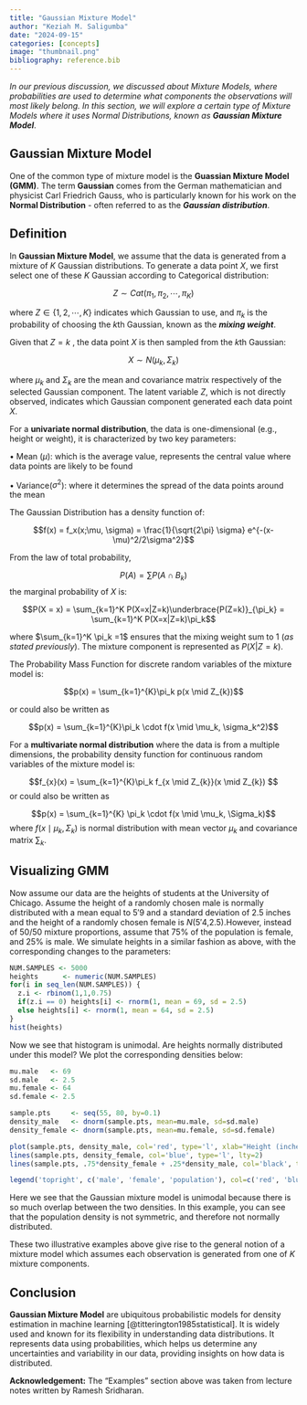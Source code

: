 ```yaml
---
title: "Gaussian Mixture Model"
author: "Keziah M. Saligumba"
date: "2024-09-15"
categories: [concepts]
image: "thumbnail.png"
bibliography: reference.bib
---
```


*In our previous discussion, we discussed about Mixture Models, where probabilities are used to determine what components the observations will most likely belong. In this section, we will explore a certain type of Mixture Models where it uses Normal Distributions, known as **Gaussian Mixture Model***.

## Gaussian Mixture Model

One of the common type of mixture model is the **Guassian Mixture Model (GMM)**. The term **Gaussian** comes from the German mathematician and physicist Carl Friedrich Gauss, who is particularly known for his work on the **Normal Distribution** - often referred to as the ***Gaussian distribution***.

## Definition

In **Gaussian Mixture Model**, we assume that the data is generated from a mixture of $K$ Gaussian distributions. To generate a data point $X$, we first select one of these $K$ Gaussian according to Categorical distribution:

$$
Z\sim Cat(\pi_1, \pi_2, \cdots, \pi_K)
$$

where $Z\in\left\{ 1,2, \cdots, K \right\}$ indicates which Gaussian to use, and $\pi_k$ is the probability of choosing the $k$th Gaussian, known as the ***mixing weight***.

Given that $Z=k$ , the data point $X$ is then sampled from the $k$th Gaussian:

$$X \sim N(\mu_k, \Sigma_k)$$

where $\mu_k$ and $\Sigma_k$ are the mean and covariance matrix respectively of the selected Gaussian component. The latent variable $Z$, which is not directly observed, indicates which Gaussian component generated each data point $X$.

For a **univariate normal distribution**, the data is one-dimensional (e.g., height or weight), it is characterized by two key parameters:

$\bullet$ Mean ($\mu$): which is the average value, represents the central value where data points are likely to be found

$\bullet$ Variance($\sigma^2$): where it determines the spread of the data points around the mean

The Gaussian Distribution has a density function of:

$$f(x) = f_x(x;\mu, \sigma) = \frac{1}{\sqrt{2\pi} \sigma} e^{-(x-\mu)^2/2\sigma^2}$$

From the law of total probability,

$$P(A) = \sum P(A \cap B_k)$$ the marginal probability of $X$ is:

$$P(X = x) = \sum_{k=1}^K P(X=x|Z=k)\underbrace{P(Z=k)}_{\pi_k} = \sum_{k=1}^K P(X=x|Z=k)\pi_k$$

where $\sum_{k=1}^K \pi_k =1$ ensures that the mixing weight sum to 1 (*as stated previously*). The mixture component is represented as $P(X |Z = k)$.

The Probability Mass Function for discrete random variables of the mixture model is:

$$p(x) =  \sum_{k=1}^{K}\pi_k p(x \mid Z_{k})$$

or could also be written as

$$p(x) =  \sum_{k=1}^{K}\pi_k \cdot f(x \mid \mu_k, \sigma_k^2)$$

For a **multivariate normal distribution** where the data is from a multiple dimensions, the probability density function for continuous random variables of the mixture model is:

$$f_{x}(x) = \sum_{k=1}^{K}\pi_k f_{x \mid Z_{k}}(x \mid Z_{k}) $$ or could also be written as

$$p(x) = \sum_{k=1}^{K} \pi_k \cdot f(x \mid \mu_k, \Sigma_k)$$ where $f(x \mid \mu_k, \Sigma_k)$ is normal distribution with mean vector $\mu_k$ and covariance matrix $\sum_k$.

## Visualizing GMM

Now assume our data are the heights of students at the University of Chicago. Assume the height of a randomly chosen male is normally distributed with a mean equal to 5′9 and a standard deviation of 2.5 inches and the height of a randomly chosen female is $N$(5′4,2.5).However, instead of 50/50 mixture proportions, assume that 75% of the population is female, and 25% is male. We simulate heights in a similar fashion as above, with the corresponding changes to the parameters:

```r
NUM.SAMPLES <- 5000
heights      <- numeric(NUM.SAMPLES)
for(i in seq_len(NUM.SAMPLES)) {
  z.i <- rbinom(1,1,0.75)
  if(z.i == 0) heights[i] <- rnorm(1, mean = 69, sd = 2.5)
  else heights[i] <- rnorm(1, mean = 64, sd = 2.5)
}
hist(heights)
```

Now we see that histogram is unimodal. Are heights normally distributed under this model? We plot the corresponding densities below:

```r
mu.male   <- 69
sd.male   <- 2.5
mu.female <- 64
sd.female <- 2.5

sample.pts     <- seq(55, 80, by=0.1)
density_male   <- dnorm(sample.pts, mean=mu.male, sd=sd.male)
density_female <- dnorm(sample.pts, mean=mu.female, sd=sd.female)

plot(sample.pts, density_male, col='red', type='l', xlab="Height (inches)", ylab="Density", lty=2)
lines(sample.pts, density_female, col='blue', type='l', lty=2)
lines(sample.pts, .75*density_female + .25*density_male, col='black', type='l', lwd=2)

legend('topright', c('male', 'female', 'population'), col=c('red', 'blue', 'black'), lty=c(2,2,1), lwd=c(1,1,2), cex=0.7)
```

Here we see that the Gaussian mixture model is unimodal because there is so much overlap between the two densities. In this example, you can see that the population density is not symmetric, and therefore not normally distributed.

These two illustrative examples above give rise to the general notion of a mixture model which assumes each observation is generated from one of $K$ mixture components.

## Conclusion

**Gaussian Mixture Model** are ubiquitous probabilistic models for density estimation in machine learning [@titterington1985statistical]. It is widely used and known for its flexibility in understanding data distributions. It represents data using probabilities, which helps us determine any uncertainties and variability in our data, providing insights on how data is distributed.

**Acknowledgement:** The "Examples" section above was taken from lecture notes written by Ramesh Sridharan.
